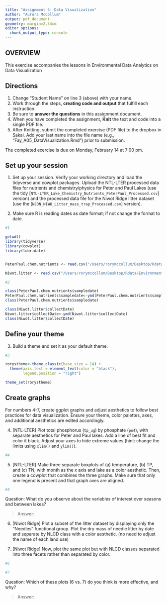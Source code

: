 ```yaml
---
title: "Assignment 5: Data Visualization"
author: "Aurora McCollum"
output: pdf_document
geometry: margin=2.54cm
editor_options: 
  chunk_output_type: console
---
```


## OVERVIEW

This exercise accompanies the lessons in Environmental Data Analytics on Data Visualization 

## Directions
1. Change "Student Name" on line 3 (above) with your name.
2. Work through the steps, **creating code and output** that fulfill each instruction.
3. Be sure to **answer the questions** in this assignment document.
4. When you have completed the assignment, **Knit** the text and code into a single PDF file.
5. After Knitting, submit the completed exercise (PDF file) to the dropbox in Sakai. Add your last name into the file name (e.g., "Fay_A05_DataVisualization.Rmd") prior to submission.

The completed exercise is due on Monday, February 14 at 7:00 pm.



## Set up your session 
1. Set up your session. Verify your working directory and load the tidyverse 
and cowplot packages. Upload the NTL-LTER processed data files for nutrients 
and chemistry/physics for Peter and Paul Lakes (use the tidy 
[`NTL-LTER_Lake_Chemistry_Nutrients_PeterPaul_Processed.csv`] version) and 
the processed data file for the Niwot Ridge litter dataset (use the [`NEON_NIWO_Litter_mass_trap_Processed.csv`] version). 

2. Make sure R is reading dates as date format; if not change the format to date.

```r
#1 

getwd()
library(tidyverse)
library(cowplot)
library(lubridate)


PeterPaul.chem.nutrients <- read.csv("/Users/rorymccollum/Desktop/Rdata/Environmental_Data_Analytics_2022/Data/Processed/NTL-LTER_Lake_Chemistry_Nutrients_PeterPaul_Processed.csv", stringsAsFactors = TRUE)

Niwot.litter <- read.csv("/Users/rorymccollum/Desktop/Rdata/Environmental_Data_Analytics_2022/Data/Processed/NEON_NIWO_Litter_mass_trap_Processed.csv", stringsAsFactors = TRUE)

#2 

class(PeterPaul.chem.nutrients$sampledate)
PeterPaul.chem.nutrients$sampledate<-ymd(PeterPaul.chem.nutrients$sampledate)
class(PeterPaul.chem.nutrients$sampledate)

class(Niwot.litter$collectDate)
Niwot.litter$collectDate<-ymd(Niwot.litter$collectDate)
class(Niwot.litter$collectDate)

```
## Define your theme
3. Build a theme and set it as your default theme.

```r
#3

rorystheme<-theme_classic(base_size = 14) +
  theme(axis.text = element_text(color = "black"), 
        legend.position = "right")

theme_set(rorystheme)

```

## Create graphs
For numbers 4-7, create ggplot graphs and adjust aesthetics to follow best practices for data visualization. Ensure your theme, color palettes, axes, and additional aesthetics are edited accordingly.

4. [NTL-LTER] Plot total phosphorus (`tp_ug`) by phosphate (`po4`), with separate aesthetics for Peter and Paul lakes. Add a line of best fit and color it black. Adjust your axes to hide extreme values (hint: change the limits using `xlim()` and `ylim()`).

```r
#4


```


5. [NTL-LTER] Make three separate boxplots of (a) temperature, (b) TP, and (c) TN, with month as the x axis and lake as a color aesthetic. Then, create a cowplot that combines the three graphs. Make sure that only one legend is present and that graph axes are aligned.

```r
#5

```

Question: What do you observe about the variables of interest over seasons and between lakes? 

> Answer: 

6. [Niwot Ridge] Plot a subset of the litter dataset by displaying only the "Needles" functional group. Plot the dry mass of needle litter by date and separate by NLCD class with a color aesthetic. (no need to adjust the name of each land use)

7. [Niwot Ridge] Now, plot the same plot but with NLCD classes separated into three facets rather than separated by color. 

```r
#6

#7


```
Question: Which of these plots (6 vs. 7) do you think is more effective, and why? 

> Answer:
